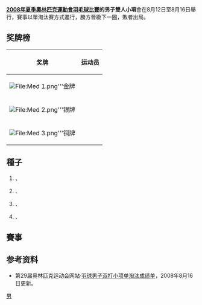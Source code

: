 {{2008年夏季奧林匹克運動會羽毛球比賽}}

'''[[2008年夏季奧林匹克運動會羽毛球比賽|2008年夏季奧林匹克運動會羽毛球比賽]]的男子雙人小項'''會在8月12日至8月16日舉行，賽事以單淘汰賽方式進行，勝方晉級下一圈，敗者出局。

== 奖牌榜 ==
{| class="wikitable" 
!奖牌!!运动员
|-
|bgcolor="gold"|[[File:Med_1.png|File:Med 1.png]]'''金牌
|{{flagIOCathlete|[[亨德拉·塞蒂亚万|亨德拉·塞蒂亚万]]|INA|2008年夏季}}<br />{{flagIOCathlete|[[马尔基斯·基多|马尔基斯·基多]]|INA|2008年夏季}}
|-
|bgcolor="silver"|[[File:Med_2.png|File:Med 2.png]]'''银牌
|{{flagIOCathlete|[[傅海峰|傅海峰]]|CHN|2008年夏季}}<br />{{flagIOCathlete|[[蔡赟|蔡赟]]|CHN|2008年夏季}}
|-
|bgcolor="cc9966"|[[File:Med_3.png|File:Med 3.png]]'''铜牌
|{{flagIOCathlete|[[黃智萬|黃智萬]]|KOR|2008年夏季}}<br />{{flagIOCathlete|[[李在珍|李在珍]]|KOR|2008年夏季}}
|}

== 種子 ==
# {{flagIOCathlete|[[亨德拉·塞蒂亚万|亨德拉·塞蒂亚万]]|INA|2008年夏季}}、{{flagIOCathlete|[[马尔基斯·基多|马尔基斯·基多]]|INA|2008年夏季}}
# {{flagIOCathlete|[[傅海峰|傅海峰]]|CHN|2008年夏季}}、{{flagIOCathlete|[[蔡赟|蔡赟]]|CHN|2008年夏季}}
# {{flagIOCathlete|[[李龍大|李龍大]]|KOR|2008年夏季}}、{{flagIOCathlete|[[鄭在成|鄭在成]]|KOR|2008年夏季}}
# {{flagIOCathlete|[[钟腾福|钟腾福]]|MAS|2008年夏季}}、{{flagIOCathlete|[[李万华|李万华]]|MAS|2008年夏季}}

== 賽事 ==
{{16TeamBracket-Compact-Tennis3
| RD1=首圈
| RD2=半準決賽
| RD3=準決賽
| RD4=決賽
| RD1-seed01=1
| RD1-team01='''{{nowrap|{{flagIOCathlete|[[亨德拉·塞蒂亚万|亨德拉·塞蒂亚万]]|INA|2008年夏季}}<br /> {{flagIOCathlete|[[马尔基斯·基多|马尔基斯·基多]]|INA|2008年夏季}}}}
| RD1-score01-1='''22
| RD1-score01-2=10
| RD1-score01-3='''21
| RD1-seed02= 
| RD1-team02={{flagIOCathlete|[[郭振东|郭振东]]|CHN|2008年夏季}}<br /> {{flagIOCathlete|[[谢中博|谢中博]]|CHN|2008年夏季}}
| RD1-score02-1=20
| RD1-score02-2='''21
| RD1-score02-3=17

| RD1-seed03= 
| RD1-team03='''{{flagIOCathlete|[[陳文宏_(羽毛球運動員)|陳文宏]]|MAS|2008年夏季}}<br /> {{flagIOCathlete|[[古健傑|古健傑]]|MAS|2008年夏季}}
| RD1-score03-1='''21
| RD1-score03-2='''21
| RD1-score03-3=
| RD1-seed04= 
| RD1-team04={{flagIOCathlete|[[池田信太郎|池田信太郎]]|JPN|2008年夏季}}<br /> {{flagIOCathlete|[[坂本修一|坂本修一]]|JPN|2008年夏季}}
| RD1-score04-1=12
| RD1-score04-2=16
| RD1-score04-3=

| RD1-seed05=3
| RD1-team05={{flagIOCathlete|[[李龍大|李龍大]]|KOR|2008年夏季}}<br /> {{flagIOCathlete|[[鄭在成|鄭在成]]|KOR|2008年夏季}}
| RD1-score05-1=16
| RD1-score05-2=19
| RD1-score05-3=
| RD1-seed06= 
| RD1-team06='''{{flagIOCathlete|[[乔纳斯·拉斯姆森|乔纳斯·拉斯姆森]]|DEN|2008年夏季}}<br /> {{flagIOCathlete|[[拉尔斯·帕斯克|拉尔斯·帕斯克]]|DEN|2008年夏季}}
| RD1-score06-1='''21
| RD1-score06-2='''21
| RD1-score06-3=

| RD1-seed07= 
| RD1-team07='''{{nowrap|{{flagIOCathlete|[[罗伯特·马特斯亚克|罗伯特·马特斯亚克]]|POL|2008年夏季}}<br /> {{flagIOCathlete|[[麦克·罗高斯|麦克·罗高斯]]|POL|2008年夏季}}}}
| RD1-score07-1='''21
| RD1-score07-2='''21
| RD1-score07-3=
| RD1-seed08= 
| RD1-team08={{flagIOCathlete|[[罗斯·史密斯|罗斯·史密斯]]|AUS|2008年夏季}}<br /> {{flagIOCathlete|[[格伦·沃夫|格伦·沃夫]]|AUS|2008年夏季}}
| RD1-score08-1=13
| RD1-score08-2=16
| RD1-score08-3=

| RD1-seed09= 
| RD1-team09={{nowrap|{{flagIOCathlete|[[卢卢克·哈迪扬托|卢卢克·哈迪扬托]]|INA|2008年夏季}}<br /> {{flagIOCathlete|[[阿尔文特·尤利安托·钱德拉|阿尔文特·尤利安托]]|INA|2008年夏季}}}}
| RD1-score09-1='''21
| RD1-score09-2=14
| RD1-score09-3=14
| RD1-seed10= 
| RD1-team10='''{{flagIOCathlete|[[舛田圭太|舛田圭太]]|JPN|2008年夏季}}<br /> {{flagIOCathlete|[[大束忠司|大束忠司]]|JPN|2008年夏季}}
| RD1-score10-1=19
| RD1-score10-2='''21
| RD1-score10-3='''21

| RD1-seed11= 
| RD1-team11='''{{flagIOCathlete|[[黄智万|黄智万]]|KOR|2008年夏季}}<br /> {{flagIOCathlete|[[李在珍|李在珍]]|KOR|2008年夏季}}
| RD1-score11-1=20
| RD1-score11-2='''21
| RD1-score11-3='''21
| RD1-seed12=4
| RD1-team12={{flagIOCathlete|[[钟腾福|钟腾福]]|MAS|2008年夏季}}<br /> {{flagIOCathlete|[[李万华|李万华]]|MAS|2008年夏季}}
| RD1-score12-1='''22
| RD1-score12-2=13
| RD1-score12-3=16

| RD1-seed13= 
| RD1-team13={{flagIOCathlete|[[Roelof_Dednam|鲁洛夫·德德纳姆]]|RSA|2008年夏季}}<br /> {{flagIOCathlete|[[Chris_Dednam|克里斯·德德纳姆]]|RSA|2008年夏季}}
| RD1-score13-1=10
| RD1-score13-2=16
| RD1-score13-3= 
| RD1-seed14= 
| RD1-team14='''{{flagIOCathlete|[[鲍勃·马莱通|鲍勃·马莱通]]|USA|2008年夏季}}<br /> {{flagIOCathlete|[[白国豪|白国豪]]|USA|2008年夏季}}
| RD1-score14-1='''21
| RD1-score14-2='''21
| RD1-score14-3= 

| RD1-seed15= 
| RD1-team15={{flagIOCathlete|[[馬丁·倫加德·漢森|馬丁·倫加德·漢森]]|DEN|2008年夏季}}<br /> {{flagIOCathlete|[[延斯·埃里克森|延斯·埃里克森]]|DEN|2008年夏季}}
| RD1-score15-1=12
| RD1-score15-2=11
| RD1-score15-3=
| RD1-seed16=2
| RD1-team16='''{{flagIOCathlete|[[傅海峰|傅海峰]]|CHN|2008年夏季}}<br /> {{flagIOCathlete|[[蔡赟|蔡赟]]|CHN|2008年夏季}}
| RD1-score16-1='''21
| RD1-score16-2='''21
| RD1-score16-3=

| RD2-seed01=1
| RD2-team01='''{{nowrap|{{flagIOCathlete|[[亨德拉·塞蒂亚万|亨德拉·塞蒂亚万]]|INA|2008年夏季}}<br /> {{flagIOCathlete|[[马尔基斯·基多|马尔基斯·基多]]|INA|2008年夏季}}}}
| RD2-score01-1='''21
| RD2-score01-2='''21
| RD2-score01-3= 
| RD2-seed02= 
| RD2-team02={{flagIOCathlete|[[陳文宏_(羽毛球運動員)|陳文宏]]|MAS|2008年夏季}}<br /> {{flagIOCathlete|[[古健傑|古健傑]]|MAS|2008年夏季}}
| RD2-score02-1=16
| RD2-score02-2=18
| RD2-score02-3= 

| RD2-seed03= 
| RD2-team03='''{{flagIOCathlete|[[乔纳斯·拉斯姆森|乔纳斯·拉斯姆森]]|DEN|2008年夏季}}<br /> {{flagIOCathlete|[[拉尔斯·帕斯克|拉尔斯·帕斯克]]|DEN|2008年夏季}}
| RD2-score03-1=17
| RD2-score03-2='''21
| RD2-score03-3='''21
| RD2-seed04= 
| RD2-team04={{nowrap|{{flagIOCathlete|[[罗伯特·马特斯亚克|罗伯特·马特斯亚克]]|POL|2008年夏季}}<br /> {{flagIOCathlete|[[麦克·罗高斯|麦克·罗高斯]]|POL|2008年夏季}}}}
| RD2-score04-1='''21
| RD2-score04-2=17
| RD2-score04-3=15

| RD2-seed05= 
| RD2-team05={{flagIOCathlete|[[舛田圭太|舛田圭太]]|JPN|2008年夏季}}<br /> {{flagIOCathlete|[[大束忠司|大束忠司]]|JPN|2008年夏季}}
| RD2-score05-1=12
| RD2-score05-2='''21
| RD2-score05-3=9
| RD2-seed06= 
| RD2-team06='''{{flagIOCathlete|[[黄智万|黄智万]]|KOR|2008年夏季}}<br /> {{flagIOCathlete|[[李在珍|李在珍]]|KOR|2008年夏季}}'''
| RD2-score06-1='''21
| RD2-score06-2=18
| RD2-score06-3='''21

| RD2-seed07= 
| RD2-team07={{flagIOCathlete|[[鲍勃·马莱通|鲍勃·马莱通]]|USA|2008年夏季}}<br /> {{flagIOCathlete|[[白国豪|白国豪]]|USA|2008年夏季}}
| RD2-score07-1=9
| RD2-score07-2=10
| RD2-score07-3=
| RD2-seed08=2
| RD2-team08='''{{flagIOCathlete|[[傅海峰|傅海峰]]|CHN|2008年夏季}}<br /> {{flagIOCathlete|[[蔡赟|蔡赟]]|CHN|2008年夏季}}
| RD2-score08-1='''21
| RD2-score08-2='''21
| RD2-score08-3=

| RD3-seed01=1
| RD3-team01='''{{nowrap|{{flagIOCathlete|[[亨德拉·塞蒂亚万|亨德拉·塞蒂亚万]]|INA|2008年夏季}}<br /> {{flagIOCathlete|[[马尔基斯·基多|马尔基斯·基多]]|INA|2008年夏季}}}}
| RD3-score01-1='''21
| RD3-score01-2='''21
| RD3-score01-3=
| RD3-seed02= 
| RD3-team02={{flagIOCathlete|[[乔纳斯·拉斯姆森|乔纳斯·拉斯姆森]]|DEN|2008年夏季}}<br /> {{flagIOCathlete|[[拉尔斯·帕斯克|拉尔斯·帕斯克]]|DEN|2008年夏季}}
| RD3-score02-1=19
| RD3-score02-2=17
| RD3-score02-3=

| RD3-seed03= 
| RD3-team03={{flagIOCathlete|[[黄智万|黄智万]]|KOR|2008年夏季}}<br /> {{flagIOCathlete|[[李在珍|李在珍]]|KOR|2008年夏季}}
| RD3-score03-1=20
| RD3-score03-2=8
| RD3-score03-3=
| RD3-seed04=2
| RD3-team04='''{{flagIOCathlete|[[傅海峰|傅海峰]]|CHN|2008年夏季}}<br /> {{flagIOCathlete|[[蔡赟|蔡赟]]|CHN|2008年夏季}}
| RD3-score04-1='''22
| RD3-score04-2='''21
| RD3-score04-3=

| RD4-seed01=1
| RD4-team01='''{{nowrap|{{flagIOCathlete|[[亨德拉·塞蒂亚万|亨德拉·塞蒂亚万]]|INA|2008年夏季}}<br /> {{flagIOCathlete|[[马尔基斯·基多|马尔基斯·基多]]|INA|2008年夏季}}}}
| RD4-score01-1=12
| RD4-score01-2='''21
| RD4-score01-3='''21
| RD4-seed02=2
| RD4-team02={{flagIOCathlete|[[傅海峰|傅海峰]]|CHN|2008年夏季}}<br /> {{flagIOCathlete|[[蔡赟|蔡赟]]|CHN|2008年夏季}}
| RD4-score02-1='''21
| RD4-score02-2=11
| RD4-score02-3=16

| 3rd-seed01= 
| 3rd-team01={{flagIOCathlete|[[乔纳斯·拉斯姆森|乔纳斯·拉斯姆森]]|DEN|2008年夏季}}<br /> {{flagIOCathlete|[[拉尔斯·帕斯克|拉尔斯·帕斯克]]|DEN|2008年夏季}}
| 3rd-score01-1='''21
| 3rd-score01-2=18
| 3rd-score01-3=17
| 3rd-seed02= 
| 3rd-team02='''{{flagIOCathlete|[[黄智万|黄智万]]|KOR|2008年夏季}}<br /> {{flagIOCathlete|[[李在珍|李在珍]]|KOR|2008年夏季}}
| 3rd-score02-1=13
| 3rd-score02-2='''21
| 3rd-score02-3='''21
}}

== 参考资料 ==
* 第29届奥林匹克运动会网站·[https://web.archive.org/web/20080813050948/http://results.beijing2008.cn/WRM/CHI/INF/BD/C75/BDM002000.shtml 羽球男子双打小项单淘汰成绩单]，2008年8月16日更新。

[[Category:2008年夏季奧林匹克運動會羽毛球比賽|男]]